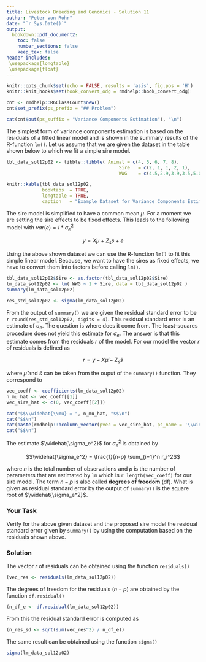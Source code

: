 ```yaml
---
title: Livestock Breeding and Genomics - Solution 11
author: "Peter von Rohr"
date: "`r Sys.Date()`"
output:
  bookdown::pdf_document2:
    toc: false
    number_sections: false
    keep_tex: false
header-includes:
 \usepackage{longtable}
 \usepackage{float}
---
```


```r
knitr::opts_chunk$set(echo = FALSE, results = 'asis', fig.pos = 'H')
knitr::knit_hooks$set(hook_convert_odg = rmdhelp::hook_convert_odg)
```

```r
cnt <- rmdhelp::R6ClassCount$new()
cnt$set_prefix(ps_prefix = "## Problem")
```

```r
cat(cnt$out(ps_suffix = "Variance Components Estimation"), "\n")
```

The simplest form of variance components estimation is based on the residuals of a fitted linear model and is shown in the summary results of the R-function `lm()`. Let us assume that we are given the dataset in the table shown below to which we fit a simple sire model. 


```r
tbl_data_sol12p02 <- tibble::tibble( Animal = c(4, 5, 6, 7, 8),
                                         Sire   = c(2, 1, 1, 2, 1),
                                         WWG    = c(4.5,2.9,3.9,3.5,5.0) )

knitr::kable(tbl_data_sol12p02,
             booktabs  = TRUE,
             longtable = TRUE,
             caption   = "Example Dataset for Variance Components Estimation Based on Residuals Using a Sire Model")

```

The sire model is simplified to have a common mean $\mu$.  For a moment we are setting the sire effects to be fixed effects. This leads to the following model with $var(e) = I * \sigma_e^2$

$$y = X\mu + Z_ss + e$$

Using the above shown dataset we can use the R-function `lm()` to fit this simple linear model. Because, we want to have the sires as fixed effects, we have to convert them into factors before calling `lm()`.

```r
tbl_data_sol12p02$Sire <- as.factor(tbl_data_sol12p02$Sire)
lm_data_sol12p02 <- lm( WWG ~ 1 + Sire, data = tbl_data_sol12p02 )
summary(lm_data_sol12p02)
```

```r
res_std_sol12p02 <- sigma(lm_data_sol12p02)
```

From the output of `summary()` we are given the residual standard error to be `r round(res_std_sol12p02, digits = 4)`. This residual standard error is an estimate of $\sigma_e$. The question is where does it come from. The least-squares procedure does not yield this estimate for $\sigma_e$. The answer is that this estimate comes from the residuals $r$ of the model. For our model the vector $r$ of residuals is defined as

$$r = y - X\widehat{\mu} - Z_s\widehat{s}$$

where $\widehat{\mu}$ and $\widehat{s}$ can be taken from the ouput of the `summary()` function. They correspond to

```r
vec_coeff <- coefficients(lm_data_sol12p02)
n_mu_hat <- vec_coeff[[1]]
vec_sire_hat <- c(0, vec_coeff[[2]])

cat("$$\\widehat{\\mu} = ", n_mu_hat, "$$\n")
cat("$$\n")
cat(paste(rmdhelp::bcolumn_vector(pvec = vec_sire_hat, ps_name = '\\widehat{s}'), collapse = '\n'), '\n')
cat("$$\n")
```

The estimate $\widehat{\sigma_e^2}$ for $\sigma_e^2$ is obtained by

$$\widehat{\sigma_e^2} = \frac{1}{n-p} \sum_{i=1}^n r_i^2$$

where $n$ is the total number of observations and $p$ is the number of parameters that are estimated by `lm` which is `r length(vec_coeff)` for our sire model. The term $n-p$ is also called __degrees of freedom__ (df). What is given as residual standard error by the output of `summary()` is the square root of $\widehat{\sigma_e^2}$.

### Your Task
Verify for the above given dataset and the proposed sire model the residual standard error given by `summary()` by using the computation based on the residuals shown above.


### Solution
The vector $r$ of residuals can be obtained using the function `residuals()`

```r
(vec_res <- residuals(lm_data_sol12p02))
```

The degrees of freedom for the residuals ($n-p$) are obtained by the function `df.residual()`

```r
(n_df_e <- df.residual(lm_data_sol12p02))
```

From this the residual standard error is computed as

```r
(n_res_sd <- sqrt(sum(vec_res^2) / n_df_e))
```

The same result can be obtained using the function `sigma()`

```r
sigma(lm_data_sol12p02)
```






